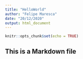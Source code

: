 ---
title: "HelloWorld"
author: "Felipe Maresca"
date: "20/12/2020"
output: html_document
---

```{r setup, include=FALSE}
knitr::opts_chunk$set(echo = TRUE)
```

## This is a Markdown file

